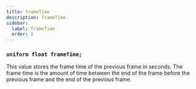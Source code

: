 ```yaml
---
title: frameTime
description: frameTime
sidebar:
  label: frameTime
  order: 1
---
```


### `uniform float frameTime;`

This value stores the frame time of the previous frame in seconds. The frame time is the amount of time between the end of the frame before the previous frame and the end of the previous frame.